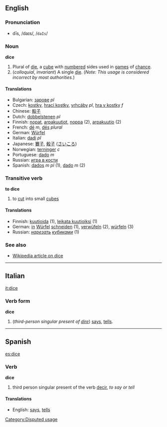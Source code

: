 ==English==

===Pronunciation===
*dīs, /daɪs/, /<tt>daIs</tt>/

===Noun===
'''dice'''

# Plural of [[die]], a [[cube]] with [[number]]ed sides used in [[games]] of [[chance]].
# (''colloquial'', ''invariant'') A single [[die]]. (''Note: This usage is considered incorrect by most authorities.'')

====Translations====
*Bulgarian: [[зарове]] ''pl''
*Czech: [[kostky]], [[hrací kostky]], [[vrhcáby]] ''pl'', [[hra v kostky]] ''f''
*Chinese: [[骰子]]
*Dutch: [[dobbelstenen]] ''pl''
*Finnish: [[nopat]], [[arpakuutiot]], [[noppa]] (2), [[arpakuutio]] (2)
*French: [[dé]] ''m'', [[dés]] ''plural''
*German: [[Würfel]]
*Italian: [[dadi]] ''pl''
*Japanese: [[賽子]], [[骰子]] ([[さいころ]])
*Norwegian: [[terninger]] ''c''
*Portuguese: [[dado]] ''m''
*Russian: [[игра в кости]]
*Spanish: [[dados]] ''m pl'' (1), [[dado]] ''m'' (2)

===Transitive verb===
'''to dice'''

# to [[cut]] into small [[cube]]s

====Translations====
*Finnish: [[kuutioida]] (1), [[leikata kuutioiksi]] (1)
*German: [[in]] [[Würfel]] [[schneiden]] (1), [[verwüfeln]] (2), [[würfeln]] (3)
*Russian: ''[[нарезать]] [[кубик|кубиками]]'' (1)

===See also===

*[[w:dice|Wikipedia article on dice]]

----

==Italian==
[[it:dice]]
===Verb form===
'''dice'''

# (''third-person singular present of [[dire]]'') [[says]], [[tells]].

----

==Spanish==
[[es:dice]]
===Verb===
'''dice'''

# third person singular present of the verb [[decir]], ''to say or tell''

====Translations====
*English: [[says]], [[tells]]

[[Category:Disputed usage]]